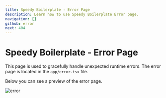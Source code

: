 ```yaml
---
title: Speedy Boilerplate - Error Page
description: Learn how to use Speedy Boilerplate Error page.
navigation: []
github: error
next: 404
---
```


# Speedy Boilerplate - Error Page

This page is used to gracefully handle unexpected runtime errors. The error page is located in the <Code>app/error.tsx</Code> file.

Below you can see a preview of the error page.

<Image src="/boilerplate/error-page.png" alt="error" width={1280} height={1280} className="border border-gray-200 w-full h-auto rounded-lg" />